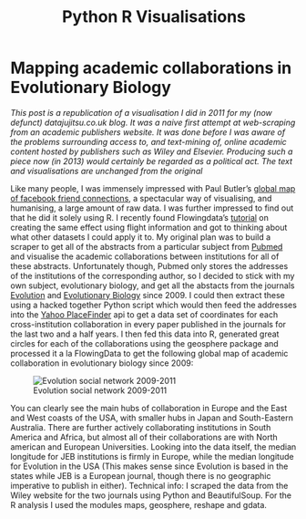 % Python R Visualisations

Mapping academic collaborations in Evolutionary Biology
=======================================================

_This post is a republication of a visualisation I did in 2011 for my (now defunct) datajujitsu.co.uk blog.  It was a naive first attempt at web-scraping from an academic publishers website.  It was done before I was aware of the problems surrounding access to, and text-mining of, online academic content hosted by publishers such as Wiley and Elsevier. Producing such a piece now (in 2013) would certainly be regarded as a political act. The text and visualisations are unchanged from the original_

Like many people, I was immensely impressed with Paul Butler's [global map of facebook friend connections](http://paulbutler.org/archives/visualizing-facebook-friends/), a spectacular way of visualising, and humanising, a large amount of raw data.
I was further impressed to find out that he did it solely using R. I recently found Flowingdata's [tutorial](http://flowingdata.com/2011/05/11/how-to-map-connections-with-great-circles/) on creating the same effect using flight information and got to thinking about what other datasets I could apply it to.
My original plan was to build a scraper to get all of the abstracts from a particular subject from [Pubmed](http://www.ncbi.nlm.nih.gov/pubmed/) and visualise the academic collaborations between institutions for all of these abstracts. Unfortunately though, Pubmed only stores the addresses of the institutions of the corresponding author, so I decided to stick with my own subject, evolutionary biology, and get all the abstacts from the journals [Evolution](http://onlinelibrary.wiley.com/journal/10.1111/(ISSN)1558-5646) and [Evolutionary Biology](http://onlinelibrary.wiley.com/journal/10.1111/(ISSN)1420-9101) since 2009. I could then extract these using a hacked together Python script which would then feed the addresses into the [Yahoo PlaceFinder](http://developer.yahoo.com/geo/placefinder/) api to get a data set of coordinates for each cross-institution collaboration in every paper published in the journals for the last two and a half years.
I then fed this data into R, generated great circles for each of the collaborations using the geosphere package and processed it a la FlowingData to get the following global map of academic collaboration in evolutionary biology since 2009:

![Evolution social network 2009-2011](/img/evolution_social_network.png)

You can clearly see the main hubs of collaboration in Europe and the East and West coasts of the USA, with smaller hubs in Japan and South-Eastern Australia. There are further actively collaborating institutions in South America and Africa, but almost all of their collaborations are with North american and European Universities. Looking into the data itself, the median longitude for JEB institutions is firmly in Europe, while the median longitude for Evolution in the USA (This makes sense since Evolution is based in the states while JEB is a European journal, though there is no geographic imperative to publish in either).
Technical info:
I scraped the data from the Wiley website for the two journals using Python and BeautifulSoup. For the R analysis I used the modules maps, geosphere, reshape and gdata.